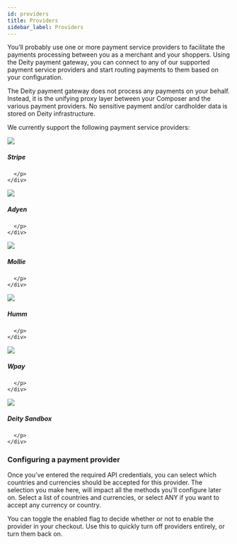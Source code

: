 ```yaml
---
id: providers
title: Providers
sidebar_label: Providers
---
```




You’ll probably use one or more payment service providers to facilitate the payments processing between you as a merchant and your shoppers. Using the Deity payment gateway, you can connect to any of our supported payment service providers and start routing payments to them based on your configuration.

The Deity payment gateway does not process any payments on your behalf. Instead, it is the unifying proxy layer between your Composer and the various payment providers. No sensitive payment and/or cardholder data is stored on Deity infrastructure.

We currently support the following payment service providers:

<div className="flex ">
  <Card variant="horizontal" to="#">
   	<img src="/docs/img/icons/stripe.svg" className="round-icon" />
	<div>
      <h5>Stripe</h5>
      <p>
        
      </p>
    </div>
  </Card>
  <Card variant="horizontal" to="#">
    <img src="/docs/img/icons/adyen.svg" className="round-icon" />
    <div>
      <h5>Adyen</h5>
      <p>
        
      </p>
    </div>
  </Card>
</div>
<div className="flex">
  <Card variant="horizontal" to="#">
    <img src="/docs/img/icons/mollie.svg" className="round-icon" />
    <div>
      <h5>Mollie</h5>
      <p>
        
      </p>
    </div>
  </Card>
  <Card variant="horizontal" to="#">
    <img src="/docs/img/icons/humm.svg" className="round-icon" />
    <div>
      <h5>Humm</h5>
      <p>
        
      </p>
    </div>
  </Card>
</div>
<div className="flex  mb60">
  <Card variant="horizontal" to="#">
    <img src="/docs/img/icons/wpay.svg" className="round-icon" />
    <div>
      <h5>Wpay</h5>
      <p>
        
      </p>
    </div>
  </Card>
  <Card variant="horizontal" to="#">
    <img src="/docs/img/icons/sandbox.svg" className="round-icon" />
    <div>
      <h5>Deity Sandbox</h5>
      <p>
        
      </p>
    </div>
  </Card>
</div>


### Configuring a payment provider
Once you’ve entered the required API credentials, you can select which countries and currencies should be accepted for this provider. The selection you make here, will impact all the methods you’ll configure later on. Select a list of countries and currencies, or select ANY if you want to accept any currency or country.

You can toggle the enabled flag to decide whether or not to enable the provider in your checkout. Use this to quickly turn off providers entirely, or turn them back on.